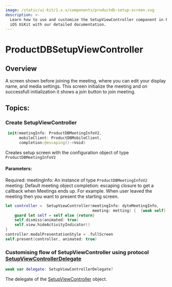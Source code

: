 ```yaml
---
image: /static/ui-kit/1.x.x/components/productdb-setup-screen.svg
description: >-
  Learn how to use and customize the SetupViewController component in ProductDB's
  iOS UiKit with our detailed documentation.
---
```


# ProductDBSetupViewController
## Overview
A screen shown before joining the meeting, where you can edit your display name,
and media settings. This screen initialize the meeting and on successfull initialization 
it shows a join button to join meeting.

## Topics:

### Create  SetupViewController 
```swift
 init(meetingInfo: ProductDBMeetingInfoV2,
      mobileClient: ProductDBMobileClient,
      completion:@escaping()->Void) 
```
Creates setup screen with the configuration object of type  `ProductDBMeetingInfoV2` 

#### Parameters:
Required: 
meetingInfo: An instance of type `ProductDBMeetingInfoV2`
meeting: Default meeting object 
completion: escaping closure to get a callback when Meetings ends up. For example. When user leaved the meeting then 
you want to present the starting screen. 

```swift
let controller =  SetupViewController(meetingInfo: dyteMeetingInfo,
                                      meeting: metting) {  [weak self] in
    guard let self = self else {return}
    self.dismiss(animated: true)
    self.view.hideActivityIndicator()      
}
controller.modalPresentationStyle = .fullScreen
self.present(controller, animated: true)
```

### Customising flow of SetupViewController using protocol [SetupViewControllerDelegate](/ios/components/productdb-setup-screen-delegate)

```swift
weak var delegate: SetupViewControllerDelegate?
```
The delegate of the [SetupViewController](/ios/components/productdb-setup-screen) object.

<head>
  <title>iOS SetupViewController</title>
</head>
